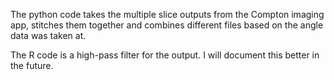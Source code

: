The python code takes the multiple slice outputs from the Compton imaging app, stitches them together and combines different files based on the angle data was taken at.

The R code is a high-pass filter for the output. I will document this better in the future.


